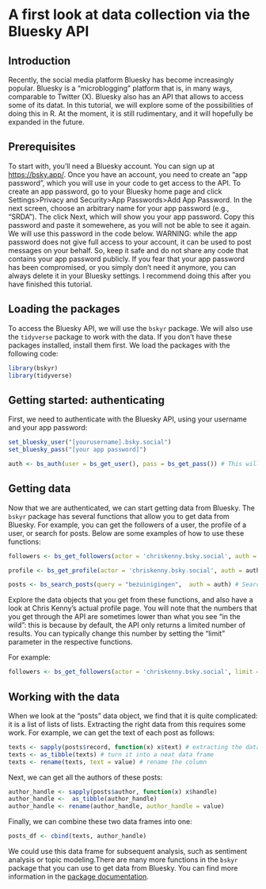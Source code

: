 # A first look at data collection via the Bluesky API

## Introduction
Recently, the social media platform Bluesky has become increasingly popular. Bluesky is a "microblogging" platform that is, in many ways, comparable to Twitter (X). Bluesky also has an API that allows to access some of its datat. In this tutorial, we will explore some of the possibilities of doing this in R. At the moment, it is still rudimentary, and it will hopefully be expanded in the future.

## Prerequisites
To start with, you'll need a Bluesky account. You can sign up at [https://bsky.app/](https://bsky.app/). Once you have an account, you need to create an "app password", which you will use in your code to get access to the API. To create an app password, go to your Bluesky home page and click Settings>Privacy and Security>App Passwords>Add App Password. In the next screen, choose an arbitrary name for your app password (e.g., "SRDA"). The click Next, which will show you your app password. Copy this password and paste it somewehere, as you will not be able to see it again. We will use this password in the code below. WARNING: while the app password does not give full access to your account, it can be used to post messages on your behalf. So, keep it safe and do not share any code that contains your app password publicly. If you fear that your app password has been compromised, or you simply don't need it anymore, you can always delete it in your Bluesky settings. I recommend doing this after you have finished this tutorial.

## Loading the packages
To access the Bluesky API, we will use the `bskyr` package. We will also use the `tidyverse` package to work with the data. If you don't have these packages installed, install them first. We load the packages with the following code:

```r
library(bskyr)
library(tidyverse)
```

## Getting started: authenticating
First, we need to authenticate with the Bluesky API, using your username and your app password:

```r
set_bluesky_user("[yourusername].bsky.social")
set_bluesky_pass("[your app password]")

auth <- bs_auth(user = bs_get_user(), pass = bs_get_pass()) # This will authenticate you with the Bluesky API and store the authentification  in the object "auth"


```

## Getting data 

Now that we are authenticated, we can start getting data from Bluesky. The `bskyr` package has several functions that allow you to get data from Bluesky. For example, you can get the followers of a user, the profile of a user, or search for posts. Below are some examples of how to use these functions:

```r

followers <- bs_get_followers(actor = 'chriskenny.bsky.social', auth = auth) #Chris Kenny is the author of the package

profile <- bs_get_profile(actor = 'chriskenny.bsky.social', auth = auth) # Get Chris'  profile information

posts <- bs_search_posts(query = "bezuinigingen",  auth = auth) # Search for posts that contain the word "bezuinigingen" 

```

Explore the data objects that you get from these functions, and also have a look at Chris Kenny's actual profile page. You will note that the numbers that you get through the API are sometimes lower than what you see "in the wild": this is because by default, the API only returns a limited number of results. You can typically change this number by setting the "limit" parameter in the respective functions. 

For example:

```r
followers <- bs_get_followers(actor = 'chriskenny.bsky.social', limit = 200, auth = auth) #Chris Kenny is the author of the package

```

## Working with the data
When we look at the "posts" data object, we find that it is quite complicated: it is a list of lists of lists. Extracting the right data from this requires some work. For example, we can get the text of each post as follows:


```r
texts <- sapply(posts$record, function(x) x$text) # extracting the data from the complex object
texts <- as_tibble(texts) # turn it into a neat data frame
texts <- rename(texts, text = value) # rename the column
```

Next, we can get all the authors of these posts:

```r
author_handle <- sapply(posts$author, function(x) x$handle)
author_handle <-  as_tibble(author_handle)
author_handle <- rename(author_handle, author_handle = value)
```

Finally, we can combine these two data frames into one:
```r
posts_df <- cbind(texts, author_handle)
```

We could use this data frame for subsequent analysis, such as sentiment analysis or topic modeling.There are many more functions in the `bskyr` package that you can use to get data from Bluesky. You can find more information in the [package documentation](https://cran.r-project.org/web/packages/bskyr/index.html).

